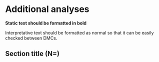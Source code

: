 <!-- Add additional analyses as defined by the SAP -->

# Additional analyses

**Static text should be formatted in bold**

Interpretative text should be formatted as normal so that it can
be easily checked between DMCs.

## Section title (N=)

```r

```

